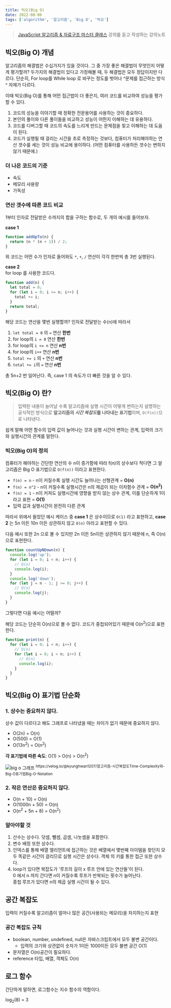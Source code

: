 ```yaml
---
title: 빅오(Big O)
date: 2022-08-06
tags: ['algorithm', '알고리즘', 'Big O', '빅오']
---
```


> [JavaScript 알고리즘 & 자료구조 마스터 클래스](https://www.udemy.com/course/best-javascript-data-structures/) 강의를 듣고 작성하는 강의노트

## 빅오(Big O) 개념

알고리즘의 해결법은 수십가지가 있을 것이다. 그 중 가장 좋은 해결법이 무엇인지 어떻게 평가할까? 두가지의 해결법이 있다고 가정해볼 때, 두 해결법은 모두 정답이지만 다르다. 단순히, For loop를 While loop 로 바꾸는 정도를 벗어나 ^문제를 접근하는 방식^ 자체가 다르다.

이때 빅오(Big O)를 통해 어떤 접근법이 더 좋은지, 여러 코드를 비교하여 성능을 평가할 수 있다.

1. 코드의 성능을 이야기할 때 정확한 전문용어를 사용하는 것이 중요하다.
2. 본인의 풀이와 다른 풀이들을 비교하고 성능이 어떤지 이해하는 데 유용하다.
3. 코드를 디버그할 때 코드의 속도를 느리게 만드는 문제점을 찾고 이해하는 데 도움이 된다.
4. 코드가 실행될 때 걸리는 시간을 초로 측정하는 것보다, 컴퓨터가 처리해야하는 연산 갯수를 세는 것이 성능 비교에 용이하다.
   (어떤 컴퓨터를 사용하든 갯수는 변하지 않기 때문에.)

### 더 나은 코드의 기준

- 속도
- 메모리 샤용량
- 가독성

### 연산 갯수에 따른 코드 비교

1부터 인자로 전달받은 수까지의 합을 구하는 함수로, 두 개의 예시를 들어보자.

**case 1**

```js
function addUpTo(n) {
  return (n * (n + 1)) / 2;
}
```

위 코드는 어떤 수가 인자로 들어와도 `*`, `+`, `/` 연산이 각각 한번씩 총 3번 실행된다.

**case 2**  
for loop 를 사용한 코드다.

```js
function add(n) {
  let total = 0;
  for (let i = 0; i <= n; i++) {
    total += i;
  }
  return total;
}
```

해당 코드는 연산을 몇번 실행할까? 인자로 전달받는 수(n)에 따라서

1. `let total = 0` 의 `=` 연산 **한번**
2. for loop의 `i = 0` 연산 **한번**
3. for loop의 `i <= n` 연산 **n번**
4. for loop의 `i++` 연산 **n번**
5. `total += i` 의 `+` 연산 **n번**
6. `total += i`의 `=` 연산 **n번**

총 5n+2 번 일어난다. 즉, case 1 의 속도가 더 빠른 것을 알 수 있다.

## 빅오(Big O) 란?

> 입력된 내용이 늘어날 수록 알고리즘에 실행 시간이 어떻게 변하는지 설명하는 공식적인 방식으로 **알고리즘의 *시간 복잡도*를 나타내는 표기법**이며, `O(f(n))`으로 나타낸다.

쉽게 말해 어떤 함수의 입력 값이 늘어나는 것과 실행 시간이 변하는 관계, 입력의 크기와 실행시간의 관계를 말한다.

### 빅오(Big O)의 정의

컴퓨터가 해야하는 간단한 연산의 수 n이 증가함에 따라 f(n)의 상수보다 적다면 그 알고리즘은 Big O 표기법으로 `O(f(n))` 이라고 표현한다.

- `f(n) = n` - n이 커질수록 실행 시간도 늘어나는 선형관계 = **O(n)**
- `f(n) = n^2` - n이 커질수록 실행시간은 n의 제곱이 되는 이차함수 관계 = **O(n<sup>2</sup>)**
- `f(n) = 1` - n이 커져도 실행시간에 영향을 받지 않는 상수 관계, 이를 단순하게 1이라고 표현 = **O(1)**
- 입력 값과 실행시간이 완전히 다른 관계

따라서 위에서 들었던 예시 케이스 중 **case 1** 은 상수이므로 `O(1)` 라고 표현하고, **case 2** 는 5n 이든 10n 이든 상관하지 않고 `O(n)` 아라고 표현할 수 있다.

다음 예시 또한 2n 으로 볼 수 있지만 2n 이든 5n이든 상관하지 않기 때문에 n, 즉 O(n)으로 표현한다.

```js
function countUpNDown(n) {
  console.log('up');
  for (let i = 0; i < n; i++) {
    // O(n)
    console.log(i);
  }
  console.log('down');
  for (let j = n - 1; j >= 0; j++) {
    // O(n)
    console.log(j);
  }
}
```

그렇다면 다음 예시는 어떨까?

해당 코드는 단순히 O(n)으로 볼 수 없다. 코드가 중첩되어있기 때문에 O(n<sup>2</sup>)으로 표현한다.

```js
function print(n) {
  for (let i = 0; i < n; i++) {
    // O(n)
    for (let i = 0; i < n; i++) {
      // O(n)
      console.log(i);
    }
  }
}
```

## 빅오(Big O) 표기법 단순화

### 1. 상수는 중요하지 않다.

상수 값이 다르다고 해도 그래프로 나타냈을 때는 차이가 없기 때문에 중요하지 않다.

- O(2n) = O(n)
- O(500) = O(1)
- O(13n<sup>2</sup>) = O(n<sup>2</sup>)

**각 표기법에 따른 속도**: O(1) > O(n) > O(n<sup>2</sup>)

<img src="/notes/algorithm/big-o.jpg" alt="big o 그래프" />
<sup>
  https://velog.io/@kyunghwan1207/알고리즘-시간복잡도Time-Complexity와-Big-O표기법Big-O-Notation
</sup>

### 2. 작은 연산은 중요하지 않다.

- O(n + 10) = O(n)
- O(1000n + 50) = O(n)
- O(n<sup>2</sup> + 5n + 8) = O(n<sup>2</sup>)

### 알아야할 것

1. 산수는 상수다. 덧셈, 뺄셈, 곱셈, 나눗셈을 포함한다.
2. 변수 배정 또한 상수다.
3. 인덱스를 통해 배열 엘리먼트에 접근하는 것은 배열에서 몇번째 아이템을 찾던지 모두 똑같은 시간이 걸리므로 실행 시간은 상수다. 객체 의 키를 통한 접근 또한 상수다.
4. loop가 있다면 복잡도가 '루프의 길이 x 루프 안에 있는 연산들'이 된다.  
   0 에서 n 까지 간다면 n이 커질수록 루프가 반복되는 횟수가 늘어난다.  
   중첩 루프가 있다면 n의 제곱 실행 시간이 될 수 있다.

## 공간 복잡도

입력이 커질수록 알고리즘이 얼마나 많은 공간(사용되는 메모리)을 차지하는지 표현

### 공간 복잡도 규칙

- boolean, number, undefined, null은 자바스크립트에서 모두 불변 공간이다.
  - 입력의 크기와 상관없이 숫자가 1이든 1000이든 모두 불변 공간 O(1)
- 문자열은 O(n)공간이 필요하다.
- reference 타입, 배열, 객체도 O(n)

## 로그 함수

간단하게 말하면, 로그함수는 지수 함수의 역함이다.

log<sub>2</sub>(8) = 3
